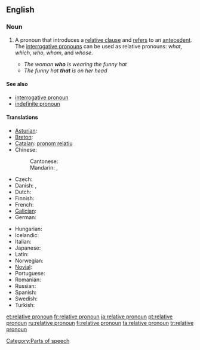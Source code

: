 ==English==

===Noun===
{{wikipedia}}
{{en-noun|sg=[[relative]] [[pronoun]]}}

# {{grammar}} A pronoun that introduces a [[relative clause]] and [[refer]]s to an [[antecedent]].  The [[interrogative pronoun]]s can be used as relative pronouns: ''what'', ''which'', ''who'', ''whom'', and ''whose''.
#* ''The woman '''who''' is wearing the funny hat''
#* ''The funny hat '''that''' is on her head''

====See also====
* [[interrogative pronoun]]
* [[indefinite pronoun]]

====Translations====
{{trans-top|pronoun that introduces a relative clause}}
* [[Asturian]]: {{t|ast|pronome rellativu|m|xs=Asturian}}
* [[Breton]]: {{t|br|ger stagañ|xs=Breton}}
* [[Catalan]]: [[pronom relatiu]] {{m}}
* Chinese:
*: Cantonese: {{tø|yue|關係代名詞|tr=gwaan1 hai6 doi6 ming4 ci4|sc=Hani|xs=Cantonese}}
*: Mandarin: {{t|cmn|關係代名詞|sc=Hani}}, {{t|cmn|关系代名词|tr=guānxi dàimíngcí|sc=Hani}}
* Czech: {{t|cs|vztažné zájmeno|n}}
* Danish: {{t|da|relativpronomen|n}},  {{t|da|relativt pronomen}}
* Dutch: {{t-|nl|betrekkelijk voornaamwoord|n}}
* Finnish: {{t-|fi|relatiivipronomini}}
* French: {{t+|fr|pronom relatif|m}}
* [[Galician]]: {{t-|gl|pronome relativo|m|xs=Galician}}
* German: {{t+|de|Relativpronomen|n}}
{{trans-mid}}
* Hungarian: {{t-|hu|vonatkozó névmás}}
* Icelandic: {{t+|is|tilvísunarfornafn|n}}
* Italian: {{t-|it|pronome relativo}}
* Japanese: {{t-|ja|関係代名詞|tr=かんけいだいめいし, kankei-daimeishi}}
* Latin: {{t|la|pronomen relativum}}
* Norwegian: {{t|no|relativt pronomen}}
* [[Novial]]: {{tø|nov|relativ pronomine|xs=Novial}}
* Portuguese: {{t+|pt|pronome relativo|m}}
* Romanian: {{t|ro|pronume relativ|n}}
* Russian: {{t+|ru|относительное местоимение|n|tr=otnosítel’noje mestoiménije}}
* Spanish: {{t-|es|pronombre relativo|m}}
* Swedish: {{t|sv|relativpronomen}}
* Turkish: {{t|tr|ilgi adılı}}
{{trans-bottom}}

[[Category:Parts of speech]]

[[et:relative pronoun]]
[[fr:relative pronoun]]
[[ja:relative pronoun]]
[[pt:relative pronoun]]
[[ru:relative pronoun]]
[[fi:relative pronoun]]
[[ta:relative pronoun]]
[[tr:relative pronoun]]